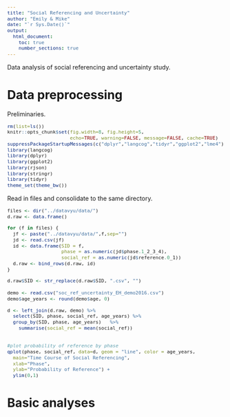 ```yaml
---
title: "Social Referencing and Uncertainty"
author: "Emily & Mike"
date: "`r Sys.Date()`"
output: 
  html_document:
    toc: true
    number_sections: true
---
```


<style type="text/css">
body, td {
   font-size: 14px;
}
code {
  font-size: 11px;
}
pre {
  font-size: 11px;
}
</style>

Data analysis of social referencing and uncertainty study.

# Data preprocessing

Preliminaries.

```r
rm(list=ls())
knitr::opts_chunk$set(fig.width=8, fig.height=5, 
                      echo=TRUE, warning=FALSE, message=FALSE, cache=TRUE)
suppressPackageStartupMessages(c("dplyr","langcog","tidyr","ggplot2","lme4"))
library(langcog)
library(dplyr)
library(ggplot2)
library(rjson)
library(stringr)
library(tidyr)
theme_set(theme_bw())
```

Read in files and consolidate to the same directory. 

```r
files <- dir("../datavyu/data/")
d.raw <- data.frame()

for (f in files) {
  jf <- paste("../datavyu/data/",f,sep="")
  jd <- read.csv(jf)
  id <- data.frame(SID = f,
                   phase = as.numeric(jd$phase.1_2_3_4),
                   social_ref = as.numeric(jd$reference.0_1))
  d.raw <- bind_rows(d.raw, id)
}

d.raw$SID <- str_replace(d.raw$SID, ".csv", "")


```

```r
demo <- read.csv("soc_ref_uncertainty_EH_demo2016.csv") 
demo$age_years <- round(demo$age, 0)

d <- left_join(d.raw, demo) %>%
  select(SID, phase, social_ref, age_years) %>%
  group_by(SID, phase, age_years)	%>%
	summarise(social_ref = mean(social_ref)) 
  

```

```r
#plot probability of reference by phase
qplot(phase, social_ref, data=d, geom = "line", color = age_years,
  main="Time Course of Social Referencing", 
  xlab="Phase", 
  ylab="Probability of Reference") +
  ylim(0,1) 
```

# Basic analyses


